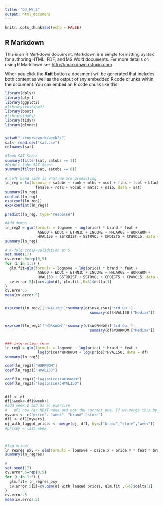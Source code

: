 ---
title: "OJ_HW_2"
output: html_document
---

```{r setup, include=FALSE}
knitr::opts_chunk$set(echo = FALSE)
```

## R Markdown

This is an R Markdown document. Markdown is a simple formatting syntax for authoring HTML, PDF, and MS Word documents. For more details on using R Markdown see <http://rmarkdown.rstudio.com>.

When you click the **Knit** button a document will be generated that includes both content as well as the output of any embedded R code chunks within the document. You can embed an R code chunk like this:


```{r}

library(dplyr)
library(plyr)
library(ggplot2)
#library(reshape2)
library(boot)
#library(doBy)
library(tidyr)
library(glmnet)


setwd("~/coursework/week2/")
sat<- read.csv("sat.csv")
colnames(sat)

#Took SAT Score
summary(filter(sat, satobs == 1))
#Didn't take SAT Score
summary(filter(sat, satobs == 0))
         
# Left hand side is what we are predicting
ln_reg = lm(formula = satobs ~ rank + mlhs + mcol + flhs + fcol + black + hisp + asian +
              female + rdsc + vocab + matsc + nsib, data = sat)
summary(ln_reg)
confint(ln_reg)
exp(coef(ln_reg))
exp(confint(ln_reg))

predict(ln_reg, type="response")

#Add demos
ln_reg2 = glm(formula = logmove ~ log(price) * brand * feat +
               AGE60 + EDUC + ETHNIC + INCOME + HHLARGE + WORKWOM +
               HVAL150 + SSTRDIST + SSTRVOL + CPDIST5 + CPWVOL5, data = df)
summary(ln_reg)

# K-fold cross-validation at 5
set.seed(17)
cv.error.5=rep(0,5)
for (i in 1:5) {
  glm.fit=glm(formula = logmove ~ log(price) * brand * feat +
               AGE60 + EDUC + ETHNIC + INCOME + HHLARGE + WORKWOM +
               HVAL150 + SSTRDIST + SSTRVOL + CPDIST5 + CPWVOL5, data = df)
  cv.error.5[i]=cv.glm(df, glm.fit ,K=5)$delta[1]
}
cv.error.5
mean(cv.error.5)


exp(coef(ln_reg2)["HVAL150"]*summary(df$HVAL150)["3rd Qu."]-
                                       summary(df$HVAL150)["Median"])


exp(coef(ln_reg2)["WORKWOM"]*summary(df$WORKWOM)["3rd Qu."]-
                                       summary(df$WORKWOM)["Median"])


### interaction term
ln_reg3 = glm(formula = logmove ~ log(price) * brand * feat +
               log(price)*WORKWOM + log(price)*HVAL150, data = df)
summary(ln_reg3)

coef(ln_reg3)["WORKWOM"]
coef(ln_reg3)["HVAL150"]

coef(ln_reg3)["log(price):WORKWOM"]
coef(ln_reg3)["log(price):HVAL150"]


df1 <- df
df1$week<-df1$week+1
#add week 2 add as an exercise
#	df1 now has NEXT week and not the current one. If we merge this by #weeks now, this is last week's price (e.g., "lagged price"). 
myvars <- c("price", "week", "brand","store")
df1 <- df1[myvars]
oj_with_lagged_prices <- merge(oj, df1, by=c("brand","store","week"))
#pricey = last week



#log price(
ln_regres_pxy <- glm(formula = logmove ~ price.x + price.y * feat * brand * log(price.x)*ETHNIC * log(price.x)*HVAL150 + log(price.x)*WORKWOM * log(price.x)*HVAL150 *log(price.x)*EDUC *log(price.x)*AGE60, data = oj_with_lagged_prices)
summary(ln_regres)

#
set.seed(17)
cv.error.5=rep(0,5)
for (i in 1:5) {
  glm.fit= ln_regres_pxy
  cv.error.5[i]=cv.glm(oj_with_lagged_prices, glm.fit ,K=5)$delta[1]
}
cv.error.5
mean(cv.error.5)



```
